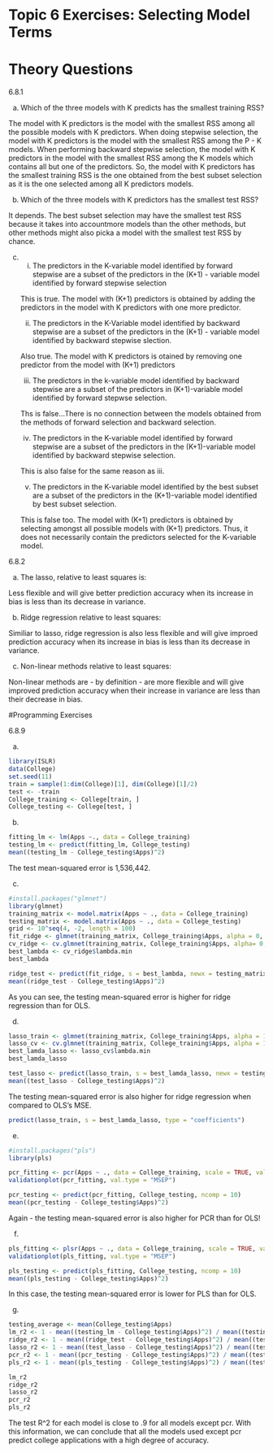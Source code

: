 # Topic 6 Exercises: Selecting Model Terms

# Theory Questions

6.8.1

a. Which of the three models with K predicts has the smallest training RSS? 

The model with K predictors is the model with the smallest RSS among all the possible models with K predictors. When doing stepwise selection, the model with K predictors is the model with the smallest RSS among the P - K models. When performing backward stepwise selection, the model with K predictors in the model with the smallest RSS among the K models which contains all but one of the predictors. So, the model with K predictors has the smallest training RSS is the one obtained from the best subset selection as it is the one selected among all K predictors models.

b. Which of the three models with K predictors has the smallest test RSS?

It depends. The best subset selection may have the smallest test RSS because it takes into accountmore models than the other methods, but other methods might also picka a model with the smallest test RSS by chance.

c.

  i. The predictors in the K-variable model identified by forward stepwise are a subset of the predictors in the (K+1) - variable model identified by forward stepwise selection
  
  This is true. The model with (K+1) predictors is obtained by adding the predictors in the model with K predictors with one more predictor.
  
  ii. The predictors in the K-Variable model identified by backward stepwise are a subset of the predictors in the (K+1) - variable model identified by backward stepwise slection.
  
  Also true. The model with K predictors is otained by removing one predictor from the model with (K+1) predictors
  
  iii. The predictors in the k-variable model identified by backward stepwise are a subset of the predictors in (K+1)-variable model identified by forward stepwse selection.
  
  Ths is false...There is no connection between the models obtained from the methods of forward selection and backward selection.
  
  iv. The predictors in the K-variable model identified by forward stepwise are a subset of the predictors in the (K+1)-variable model identified by backward stepwise selection.
  
  This is also false for the same reason as iii.
  
  v. The predictors in the K-variable model identified by the best subset are a subset of the predictors in the (K+1)-variable model identified by best subset selection.
  
  This is false too. The model with (K+1) predictors is obtained by selecting amongst all possible models with (K+1) predictors. Thus, it does not necessarily contain the predictors selected for the K-variable model.
  
6.8.2

  a. The lasso, relative to least squares is:
  
  Less flexible and will give better prediction accuracy when its increase in bias is less than its decrease in variance.
  
  b. Ridge regression relative to least squares:
  
  Similiar to lasso, ridge regression is also less flexible and will give improed prediction accuracy when its increase in bias is less than its decrease in variance.
  
  c. Non-linear methods relative to least squares:
  
  Non-linear methods are - by definition - are more flexible and will give improved prediction accuracy when their increase in variance are less than their decrease in bias.
  
#Programming Exercises

6.8.9

a.
```r
library(ISLR)
data(College)
set.seed(11)
train = sample(1:dim(College)[1], dim(College)[1]/2)
test <- -train
College_training <- College[train, ]
College_testing <- College[test, ]
```
b.
```r
fitting_lm <- lm(Apps ~., data = College_training)
testing_lm <- predict(fitting_lm, College_testing)
mean((testing_lm - College_testing$Apps)^2)
```
The test mean-squared error is 1,536,442.

c.
```r
#install.packages("glmnet")
library(glmnet)
training_matrix <- model.matrix(Apps ~ ., data = College_training)
testing_matrix <- model.matrix(Apps ~ ., data = College_testing)
grid <- 10^seq(4, -2, length = 100)
fit_ridge <- glmnet(training_matrix, College_training$Apps, alpha = 0, lambda = grid, thresh = 1e-12)
cv_ridge <- cv.glmnet(training_matrix, College_training$Apps, alpha= 0, lambda = grid, thresh = 1e-12)
best_lambda <- cv_ridge$lambda.min
best_lambda
```
```r
ridge_test <- predict(fit_ridge, s = best_lambda, newx = testing_matrix)
mean((ridge_test - College_testing$Apps)^2)
```
As you can see, the testing mean-squared error is higher for ridge regression than for OLS.

d.
```r
lasso_train <- glmnet(training_matrix, College_training$Apps, alpha = 1, lambda = grid, thresh = 1e-12)
lasso_cv <- cv.glmnet(training_matrix, College_training$Apps, alpha = 1, lambda = grid, thresh = 1e-12)
best_lamda_lasso <- lasso_cv$lambda.min
best_lamda_lasso
```
```r
test_lasso <- predict(lasso_train, s = best_lamda_lasso, newx = testing_matrix)
mean((test_lasso - College_testing$Apps)^2)
```
The testing mean-squared error is also higher for ridge regression when compared to OLS's MSE.
```r
predict(lasso_train, s = best_lamda_lasso, type = "coefficients")
```
e.
```r
#install.packages("pls")
library(pls)
```
```r
pcr_fitting <- pcr(Apps ~ ., data = College_training, scale = TRUE, validation = "CV")
validationplot(pcr_fitting, val.type = "MSEP")
```
```r
pcr_testing <- predict(pcr_fitting, College_testing, ncomp = 10)
mean((pcr_testing - College_testing$Apps)^2)
```
Again - the testing mean-squared error is also higher for PCR than for OLS!

f.
```r
pls_fitting <- plsr(Apps ~ ., data = College_training, scale = TRUE, validation = "CV")
validationplot(pls_fitting, val.type = "MSEP")
```
```r
pls_testing <- predict(pls_fitting, College_testing, ncomp = 10)
mean((pls_testing - College_testing$Apps)^2)
```
In this case, the testing mean-squared error is lower for PLS than for OLS.

g. 
```r
testing_average <- mean(College_testing$Apps)
lm_r2 <- 1 - mean((testing_lm - College_testing$Apps)^2) / mean((testing_average - College_testing$Apps)^2)
ridge_r2 <- 1 - mean((ridge_test - College_testing$Apps)^2) / mean((testing_average - College_testing$Apps)^2)
lasso_r2 <- 1 - mean((test_lasso - College_testing$Apps)^2) / mean((testing_average - College_testing$Apps)^2)
pcr_r2 <- 1 - mean((pcr_testing - College_testing$Apps)^2) / mean((testing_average - College_testing$Apps)^2)
pls_r2 <- 1 - mean((pls_testing - College_testing$Apps)^2) / mean((testing_average - College_testing$Apps)^2)
```

```r
lm_r2
ridge_r2
lasso_r2
pcr_r2
pls_r2
```
The test R^2 for each model is close to .9 for all models except pcr. With this information, we can conclude that all the models used except pcr predict college applications with a high degree of accuracy.